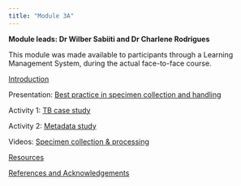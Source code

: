 ```yaml
---
title: "Module 3A"
---
```


**Module leads: Dr Wilber Sabiiti and Dr Charlene Rodrigues**

This module was made available to participants through a Learning Management System, during the actual face-to-face course.

[Introduction](module3a_introduction.qmd)

Presentation: [Best practice in specimen collection and handling](module3a_presentation.qmd)

Activity 1: [TB case study](module3a_activity1.qmd)

Activity 2: [Metadata study](module3a_activity2.qmd)

Videos: [Specimen collection & processing](module3a_videos.qmd)

[Resources](module3a_resources.qmd)

[References and Acknowledgements](module3a_references.qmd)
